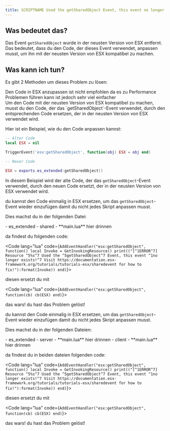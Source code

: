 ```yaml
---
title: SCRIPTNAME Used the getSharedObject Event, this event no longer exists!
---
```





## Was bedeutet das?

Das Event `getSharedObject` wurde in der neusten Version von ESX entfernt. Das bedeutet, dass du den Code, der dieses Event verwendet, anpassen musst, um ihn mit der neusten Version von ESX kompatibel zu machen.

## Was kann ich tun?

Es gibt 2 Methoden um dieses Problem zu lösen:

<Aside> Den Code in ESX anzupassen ist nicht empfohlen da es zu Performance Problemen führen kann ist jedoch sehr viel einfacher </Aside>

<Tabs>

<TabItem label="Ersetze den Code in jedem alten Skript">
Um den Code mit der neusten Version von ESX kompatibel zu machen, musst du den Code, der das `getSharedObject`-Event verwendet, durch den entsprechenden Code ersetzen, der in der neusten Version von ESX verwendet wird.

Hier ist ein Beispiel, wie du den Code anpassen kannst:

```lua
-- Alter Code
local ESX = nil

TriggerEvent('esx:getSharedObject', function(obj) ESX = obj end)

-- Neuer Code

ESX = exports.es_extended:getSharedObject()
```

In diesem Beispiel wird der alte Code, der das `getSharedObject`-Event verwendet, durch den neuen Code ersetzt, der in der neusten Version von ESX verwendet wird.


</TabItem>

<TabItem label="Ersetze den Code einmalig in ESX">

<Tabs>
<TabItem label="ESX Version 1.11 und darüber">

du kannst den Code einmalig in ESX ersetzen, um das `getSharedObject`-Event wieder einzufügen damit du nicht jedes Skript anpassen musst.

Dies machst du in der folgenden Datei:

<FileTree>
- es_extended
  - shared
    - **main.lua** hier drinnen
</FileTree>

da findest du folgenden code: 

<Code  lang="lua" code={`AddEventHandler("esx:getSharedObject", function()
	local Invoke = GetInvokingResource()
	print(("[^1ERROR^7] Resource ^5%s^7 Used the ^5getSharedObject^7 Event, this event ^1no longer exists!^7 Visit https://documentation.esx-framework.org/tutorials/tutorials-esx/sharedevent for how to fix!"):format(Invoke))
end)`}> </Code>

diesen ersetzt du mit

<Code lang="lua" code={`AddEventHandler("esx:getSharedObject", function(cb)
	cb(ESX)
end)`}> </Code>


das wars! du hast das Problem gelöst!


</TabItem><TabItem label = "ESX Version 1.10 und darunter">


 du kannst den Code einmalig in ESX ersetzen, um das `getSharedObject`-Event wieder einzufügen damit du nicht jedes Skript anpassen musst.

Dies machst du in der folgenden Dateien:

<FileTree>
- es_extended
  - server
    - **main.lua** hier drinnen
  - client
    - **main.lua** hier drinnen
</FileTree>

da findest du in beiden dateien folgenden code: 

<Code lang="lua" code={`AddEventHandler("esx:getSharedObject", function()
	local Invoke = GetInvokingResource()
	print(("[^1ERROR^7] Resource ^5%s^7 Used the ^5getSharedObject^7 Event, this event ^1no longer exists!^7 Visit https://documentation.esx-framework.org/tutorials/tutorials-esx/sharedevent for how to fix!"):format(Invoke))
end)`}> </Code>

diesen ersetzt du mit

<Code lang="lua" code={`AddEventHandler("esx:getSharedObject", function(cb)
	cb(ESX)
end)`}> </Code>

das wars! du hast das Problem gelöst!

</TabItem>
</Tabs>

</TabItem>
</Tabs>

